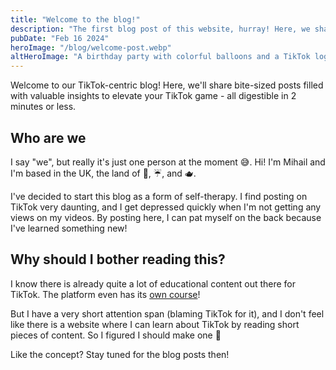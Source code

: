```yaml
---
title: "Welcome to the blog!"
description: "The first blog post of this website, hurray! Here, we share why we started a blog that provides educational content on TikTok."
pubDate: "Feb 16 2024"
heroImage: "/blog/welcome-post.webp"
altHeroImage: "A birthday party with colorful balloons and a TikTok logo, celebrating the creation of this blog."
---
```


Welcome to our TikTok-centric blog! Here, we'll share bite-sized posts filled with valuable insights to elevate your TikTok game - all digestible in 2 minutes or less.

## Who are we

I say "we", but really it's just one person at the moment 😅. Hi! I'm Mihail and I'm based in the UK, the land of 👑, ☔, and 🫖.

I've decided to start this blog as a form of self-therapy. I find posting on TikTok very daunting, and I get depressed quickly when I'm not getting any views on my videos. By posting here, I can pat myself on the back because I've learned something new!

## Why should I bother reading this?

I know there is already quite a lot of educational content out there for TikTok. The platform even has its [own course](https://www.tiktok.com/creators/creator-portal/getting-started-on-tiktok/tiktok-university/)!

But I have a very short attention span (blaming TikTok for it), and I don't feel like there is a website where I can learn about TikTok by reading short pieces of content. So I figured I should make one 💪

Like the concept? Stay tuned for the blog posts then!
